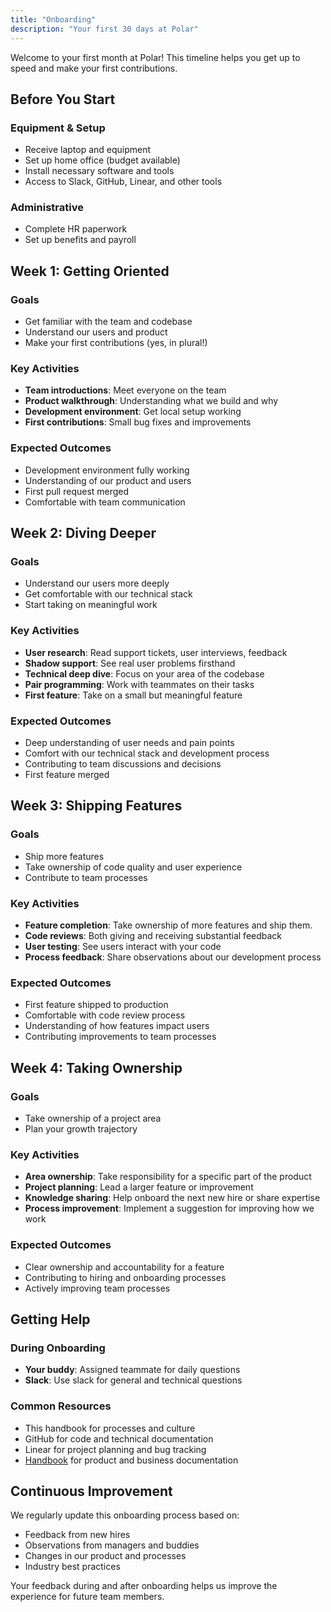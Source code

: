 ```yaml
---
title: "Onboarding"
description: "Your first 30 days at Polar"
---
```


Welcome to your first month at Polar! This timeline helps you get up to speed and make your first contributions.

## Before You Start

### Equipment & Setup
- Receive laptop and equipment
- Set up home office (budget available)
- Install necessary software and tools
- Access to Slack, GitHub, Linear, and other tools

### Administrative
- Complete HR paperwork
- Set up benefits and payroll

## Week 1: Getting Oriented

### Goals
- Get familiar with the team and codebase
- Understand our users and product
- Make your first contributions (yes, in plural!)

### Key Activities
- **Team introductions**: Meet everyone on the team
- **Product walkthrough**: Understanding what we build and why
- **Development environment**: Get local setup working
- **First contributions**: Small bug fixes and improvements

### Expected Outcomes
- Development environment fully working
- Understanding of our product and users
- First pull request merged
- Comfortable with team communication

## Week 2: Diving Deeper

### Goals
- Understand our users more deeply
- Get comfortable with our technical stack
- Start taking on meaningful work

### Key Activities
- **User research**: Read support tickets, user interviews, feedback
- **Shadow support**: See real user problems firsthand
- **Technical deep dive**: Focus on your area of the codebase
- **Pair programming**: Work with teammates on their tasks
- **First feature**: Take on a small but meaningful feature

### Expected Outcomes
- Deep understanding of user needs and pain points
- Comfort with our technical stack and development process
- Contributing to team discussions and decisions
- First feature merged

## Week 3: Shipping Features

### Goals
- Ship more features
- Take ownership of code quality and user experience
- Contribute to team processes

### Key Activities
- **Feature completion**: Take ownership of more features and ship them.
- **Code reviews**: Both giving and receiving substantial feedback
- **User testing**: See users interact with your code
- **Process feedback**: Share observations about our development process

### Expected Outcomes
- First feature shipped to production
- Comfortable with code review process
- Understanding of how features impact users
- Contributing improvements to team processes

## Week 4: Taking Ownership

### Goals
- Take ownership of a project area
- Plan your growth trajectory

### Key Activities
- **Area ownership**: Take responsibility for a specific part of the product
- **Project planning**: Lead a larger feature or improvement
- **Knowledge sharing**: Help onboard the next new hire or share expertise
- **Process improvement**: Implement a suggestion for improving how we work

### Expected Outcomes
- Clear ownership and accountability for a feature
- Contributing to hiring and onboarding processes
- Actively improving team processes

## Getting Help

### During Onboarding
- **Your buddy**: Assigned teammate for daily questions
- **Slack**: Use slack for general and technical questions

### Common Resources
- This handbook for processes and culture
- GitHub for code and technical documentation
- Linear for project planning and bug tracking
- [Handbook](/) for product and business documentation

## Continuous Improvement

We regularly update this onboarding process based on:
- Feedback from new hires
- Observations from managers and buddies
- Changes in our product and processes
- Industry best practices

Your feedback during and after onboarding helps us improve the experience for future team members.
